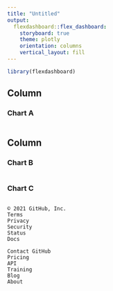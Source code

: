 ```yaml
---
title: "Untitled"
output: 
  flexdashboard::flex_dashboard:
    storyboard: true
    theme: plotly
    orientation: columns
    vertical_layout: fill
---
```


```r
library(flexdashboard)
```

Column {data-width=650}
-----------------------------------------------------------------------

### Chart A

```r
```

Column {data-width=350}
-----------------------------------------------------------------------

### Chart B

```r
```

### Chart C

```r
```

    © 2021 GitHub, Inc.
    Terms
    Privacy
    Security
    Status
    Docs

    Contact GitHub
    Pricing
    API
    Training
    Blog
    About

